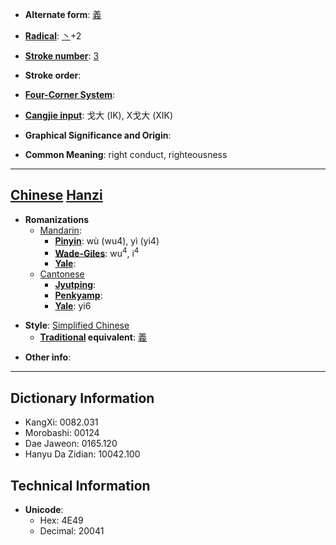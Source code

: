 * '''Alternate form''': [[義]]

* '''[[Wiktionary:Chinese radical index| Radical]]''': [[Wiktionary:Chinese radical index 丶|丶]]+2

* '''[[Wiktionary:Chinese total strokes index|Stroke number]]''': [[Wiktionary:Chinese total strokes index 3|3]]

* '''Stroke order''': 

* '''[[Wiktionary:Chinese four corner index|Four-Corner System]]''': 

* '''[[Wiktionary:Chinese Cangjie index|Cangjie input]]''': 戈大 (IK), X戈大 (XIK)

* '''Graphical Significance and Origin''': 

* '''Common Meaning''': right conduct, righteousness

----

== [[Chinese]] [[Hanzi]] ==

* '''Romanizations'''
** [[Mandarin]]:
*** '''[[Pinyin]]''': wù (wu4), yì (yi4)
*** '''[[Wade-Giles]]''': wu<sup>4</sup>, i<sup>4</sup>
*** '''[[Yale]]''': 
**[[Cantonese]]
***'''[[Jyutping]]''':
***'''[[Penkyamp]]''': 
***'''[[Yale]]''': yi6

* '''Style''': [[Simplified Chinese]] 
** '''[[Traditional Chinese|Traditional]] equivalent''': [[義]]

* '''Other info''': 

----

== Dictionary Information ==

* KangXi: 0082.031
* Morobashi: 00124
* Dae Jaweon: 0165.120
* Hanyu Da Zidian: 10042.100

== Technical Information ==

* '''Unicode''':
** Hex: 4E49
** Decimal: 20041